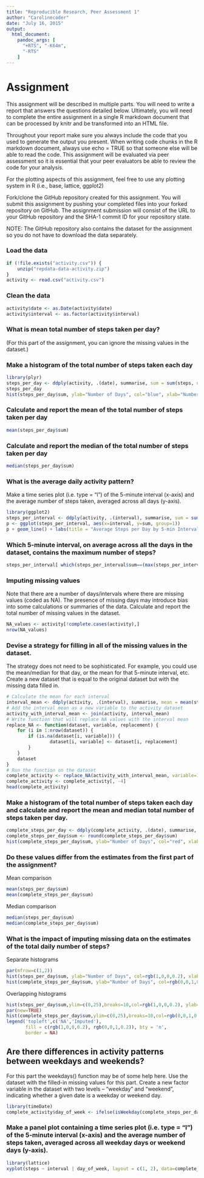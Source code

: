 ```yaml
---
title: "Reproducible Research, Peer Assessment 1"
author: "Carolinecoder"
date: "July 16, 2015"
output:
  html_document:
    pandoc_args: [
      "+RTS", "-K64m",
      "-RTS"
    ]
---
```


# Assignment  
This assignment will be described in multiple parts. You will need to write a report that answers the questions detailed below. Ultimately, you will need to complete the entire assignment in a single R markdown document that can be processed by knitr and be transformed into an HTML file.

Throughout your report make sure you always include the code that you used to generate the output you present. When writing code chunks in the R markdown document, always use echo = TRUE so that someone else will be able to read the code. This assignment will be evaluated via peer assessment so it is essential that your peer evaluators be able to review the code for your analysis.

For the plotting aspects of this assignment, feel free to use any plotting system in R (i.e., base, lattice, ggplot2)

Fork/clone the GitHub repository created for this assignment. You will submit this assignment by pushing your completed files into your forked repository on GitHub. The assignment submission will consist of the URL to your GitHub repository and the SHA-1 commit ID for your repository state.

NOTE: The GitHub repository also contains the dataset for the assignment so you do not have to download the data separately.

### Load the data
```r
if (!file.exists("activity.csv")) {
    unzip("repdata-data-activity.zip")
}
activity <- read.csv("activity.csv")
```

### Clean the data
```r
activity$date <- as.Date(activity$date)
activity$interval <- as.factor(activity$interval)
```

### What is mean total number of steps taken per day?
(For this part of the assignment, you can ignore the missing values in the dataset.)

### Make a histogram of the total number of steps taken each day
```r
library(plyr)
steps_per_day <- ddply(activity, .(date), summarise, sum = sum(steps, na.rm=T))
steps_per_day
hist(steps_per_day$sum, ylab="Number of Days", col="blue", xlab="Number of Steps", main="Histogram of Steps Per Day, Oct-Nov 2012")
```

### Calculate and report the mean of the total number of steps taken per day
```r
mean(steps_per_day$sum)
```

### Calculate and report the median of the total number of steps taken per day
```r
median(steps_per_day$sum)
```

### What is the average daily activity pattern?
Make a time series plot (i.e. type = "l") of the 5-minute interval (x-axis) and the average number of steps taken, averaged across all days (y-axis).
```r
library(ggplot2)
steps_per_interval <- ddply(activity, .(interval), summarise, sum = sum(steps, na.rm=T))
p <- ggplot(steps_per_interval, aes(x=interval, y=sum, group=1)) 
p + geom_line() + labs(title = "Average Steps per Day by 5-min Intervals, Oct-Nov 2012") + labs(x = "5-minute Intervals", y = "Average Number of Steps")
```

### Which 5-minute interval, on average across all the days in the dataset, contains the maximum number of steps?
```r
steps_per_interval[ which(steps_per_interval$sum==(max(steps_per_interval$sum))), ]
```

### Imputing missing values
Note that there are a number of days/intervals where there are missing values (coded as NA). The presence of missing days may introduce bias into some calculations or summaries of the data. Calculate and report the total number of missing values in the dataset.
```r
NA_values <- activity[!complete.cases(activity),]
nrow(NA_values)
```

### Devise a strategy for filling in all of the missing values in the dataset. 
The strategy does not need to be sophisticated. For example, you could use the mean/median for that day, or the mean for that 5-minute interval, etc. Create a new dataset that is equal to the original dataset but with the missing data filled in.
```r
# Calculate the mean for each interval
interval_mean <- ddply(activity, .(interval), summarise, mean = mean(steps, na.rm=T))
# Add the interval mean as a new variable to the activity dataset 
activity_with_interval_mean <- join(activity, interval_mean)
# Write function that will replace NA values with the interval mean
replace_NA <- function(dataset, variable, replacement) {
    for (i in 1:nrow(dataset)) {
        if (is.na(dataset[i, variable])) {
                dataset[i, variable] <- dataset[i, replacement]
        }
    }
    dataset
}
# Run the function on the dataset
complete_activity <- replace_NA(activity_with_interval_mean, variable=1, replacement=4)
complete_activity <- complete_activity[, -4]
head(complete_activity)
```

### Make a histogram of the total number of steps taken each day and calculate and report the mean and median total number of steps taken per day. 
```r
complete_steps_per_day <- ddply(complete_activity, .(date), summarise, sum = sum(steps))
complete_steps_per_day$sum <- round(complete_steps_per_day$sum)
hist(complete_steps_per_day$sum, ylab="Number of Days", col="red", xlab="Number of Steps", main="Histogram of Steps Per Day, Oct-Nov 2012")
```

### Do these values differ from the estimates from the first part of the assignment? 
Mean comparison
```r
mean(steps_per_day$sum)
mean(complete_steps_per_day$sum)
```

Median comparison
```r
median(steps_per_day$sum)
median(complete_steps_per_day$sum)
```

### What is the impact of imputing missing data on the estimates of the total daily number of steps?
Separate histograms
```r
par(mfrow=c(1,2)) 
hist(steps_per_day$sum, ylab="Number of Days", col=rgb(1,0,0,0.2), xlab="Number of Steps", main="Steps Per Day, Excl. NA")
hist(complete_steps_per_day$sum, ylab="Number of Days", col=rgb(0,0,1,0.2), xlab="Number of Steps", main="Steps Per Day, Impute NA")
```

Overlapping histograms
```r
hist(steps_per_day$sum,ylim=c(0,25),breaks=10,col=rgb(1,0,0,0.2), ylab="Number of Days", xlab="Number of Steps", main="Steps Per Day, NA vs Imputed")
par(new=TRUE)
hist(complete_steps_per_day$sum,ylim=c(0,25),breaks=10,col=rgb(0,0,1,0.2),main="",xlab="",ylab="")
legend('topleft',c('NA','Imputed'),
       fill = c(rgb(1,0,0,0.2), rgb(0,0,1,0.2)), bty = 'n',
       border = NA)
```


## Are there differences in activity patterns between weekdays and weekends?
For this part the weekdays() function may be of some help here. Use the dataset with the filled-in missing values for this part. Create a new factor variable in the dataset with two levels – “weekday” and “weekend”, indicating whether a given date is a weekday or weekend day.
```r
library(timeDate)
complete_activity$day_of_week <- ifelse(isWeekday(complete_steps_per_day$date)==TRUE, "weekday", "weekend")
```

### Make a panel plot containing a time series plot (i.e. type = "l") of the 5-minute interval (x-axis) and the average number of steps taken, averaged across all weekday days or weekend days (y-axis).
```r
library(lattice)
xyplot(steps ~ interval | day_of_week, layout = c(1, 2), data=complete_activity, type="l")
```


